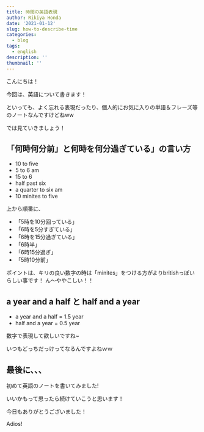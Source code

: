 ```yaml
---
title: 時間の英語表現
author: Rikiya Honda
date: '2021-01-12'
slug: how-to-describe-time
categories:
  - blog
tags:
  - english
description: ''
thumbnail: ''
---
```


こんにちは！

今回は、英語について書きます！

といっても、よく忘れる表現だったり、個人的にお気に入りの単語＆フレーズ等のノートなんですけどねww

では見ていきましょう！

## 「何時何分前」と何時を何分過ぎている」の言い方

* 10 to five
* 5 to 6 am
* 15 to 6
* half past six
* a quarter to six am
* 10 minites to five

上から順番に、

* 「5時を10分回っている」
* 「6時を5分すぎている」
* 「6時を15分過ぎている」
* 「6時半」
* 「6時15分過ぎ」
* 「5時10分前」

ポイントは、キリの良い数字の時は「minites」をつける方がよりbritishっぽいらしい事です！
ん～ややこしい！！


## a year and a half と half and a year

* a year and a half = 1.5 year
* half and a year = 0.5 year

数字で表現して欲しいですね~

いつもどっちだっけってなるんですよねｗｗ


## 最後に、、、

初めて英語のノートを書いてみました!

いいかもって思ったら続けていこうと思います！

今日もありがとうございました！

Adios!